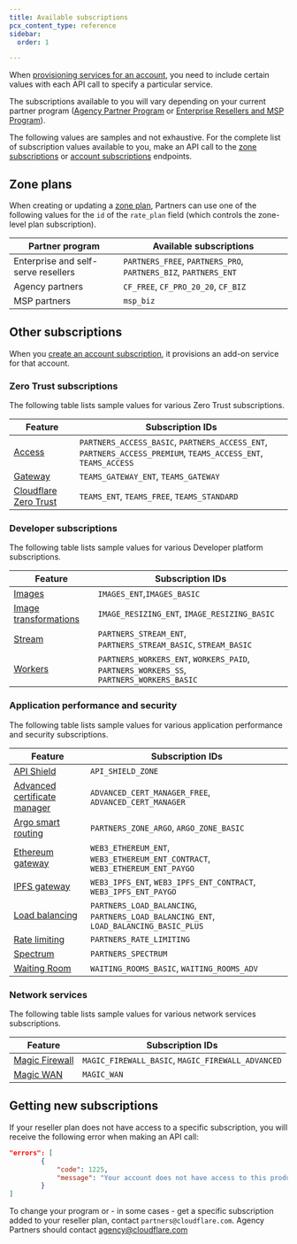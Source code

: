 ```yaml
---
title: Available subscriptions
pcx_content_type: reference
sidebar:
  order: 1

---
```


When [provisioning services for an account](/tenant/how-to/manage-subscriptions/), you need to include certain values with each API call to specify a particular service.

The subscriptions available to you will vary depending on your current partner program ([Agency Partner Program](https://www.cloudflare.com/cloudflare-partners-self-serve-program-closed-beta/) or [Enterprise Resellers and MSP Program](https://portal.cloudflarepartners.com)).

The following values are samples and not exhaustive. For the complete list of subscription values available to you, make an API call to the [zone subscriptions](/api/resources/zones/subresources/rate_plans/methods/get/) or [account subscriptions](/api/resources/accounts/subresources/subscriptions/methods/get/) endpoints.

## Zone plans

When creating or updating a [zone plan](/api/resources/zones/subresources/subscriptions/methods/get/), Partners can use one of the following values for the `id` of the `rate_plan` field (which controls the zone-level plan subscription).

| Partner program                     | Available subscriptions                                         |
| ----------------------------------- | --------------------------------------------------------------- |
| Enterprise and self-serve resellers | `PARTNERS_FREE`, `PARTNERS_PRO`, `PARTNERS_BIZ`, `PARTNERS_ENT` |
| Agency partners                     | `CF_FREE`, `CF_PRO_20_20`, `CF_BIZ`                             |
| MSP partners                        | `msp_biz`                                                       |



## Other subscriptions

When you [create an account subscription](/tenant/how-to/manage-subscriptions/#account-subscriptions), it provisions an add-on service for that account.

### Zero Trust subscriptions

The following table lists sample values for various Zero Trust subscriptions.

| Feature                                   | Subscription IDs                                                                                              |
| ----------------------------------------- | ------------------------------------------------------------------------------------------------------------- |
| [Access](/cloudflare-one/identity/)       | `PARTNERS_ACCESS_BASIC`, `PARTNERS_ACCESS_ENT`, `PARTNERS_ACCESS_PREMIUM`, `TEAMS_ACCESS_ENT`, `TEAMS_ACCESS` |
| [Gateway](/cloudflare-one/connections/)   | `TEAMS_GATEWAY_ENT`, `TEAMS_GATEWAY`                                                                          |
| [Cloudflare Zero Trust](/cloudflare-one/) | `TEAMS_ENT`, `TEAMS_FREE`, `TEAMS_STANDARD`                                                                   |

### Developer subscriptions

The following table lists sample values for various Developer platform subscriptions.

| Feature                                            | Subscription IDs                                                                        |
| -------------------------------------------------- | --------------------------------------------------------------------------------------- |
| [Images](/images/)                                 | `IMAGES_ENT`,`IMAGES_BASIC`                                                             |
| [Image transformations](/images/transform-images/) | `IMAGE_RESIZING_ENT`, `IMAGE_RESIZING_BASIC`                                            |
| [Stream](/stream/)                                 | `PARTNERS_STREAM_ENT`, `PARTNERS_STREAM_BASIC`, `STREAM_BASIC`                          |
| [Workers](/workers)                                | `PARTNERS_WORKERS_ENT`, `WORKERS_PAID`, `PARTNERS_WORKERS_SS`, `PARTNERS_WORKERS_BASIC` |

### Application performance and security

The following table lists sample values for various application performance and security subscriptions.

| Feature                                                                              | Subscription IDs                                                                      |
| ------------------------------------------------------------------------------------ | ------------------------------------------------------------------------------------- |
| [API Shield](/api-shield/)                                                           | `API_SHIELD_ZONE`                                                                     |
| [Advanced certificate manager](/ssl/edge-certificates/advanced-certificate-manager/) | `ADVANCED_CERT_MANAGER_FREE`, `ADVANCED_CERT_MANAGER`                                 |
| [Argo smart routing](/argo-smart-routing/)                                           | `PARTNERS_ZONE_ARGO`, `ARGO_ZONE_BASIC`                                               |
| [Ethereum gateway](/web3/ethereum-gateway/)                                          | `WEB3_ETHEREUM_ENT`, `WEB3_ETHEREUM_ENT_CONTRACT`, `WEB3_ETHEREUM_ENT_PAYGO`          |
| [IPFS gateway](/web3/ipfs-gateway/)                                                  | `WEB3_IPFS_ENT`, `WEB3_IPFS_ENT_CONTRACT`, `WEB3_IPFS_ENT_PAYGO`                      |
| [Load balancing](/load-balancing/)                                                   | `PARTNERS_LOAD_BALANCING`, `PARTNERS_LOAD_BALANCING_ENT`, `LOAD_BALANCING_BASIC_PLUS` |
| [Rate limiting](/waf/rate-limiting-rules/)                                           | `PARTNERS_RATE_LIMITING`                                                              |
| [Spectrum](/spectrum/)                                                               | `PARTNERS_SPECTRUM`                                                                   |
| [Waiting Room](/waiting-room/)                                                       | `WAITING_ROOMS_BASIC`, `WAITING_ROOMS_ADV`                                            |

### Network services

The following table lists sample values for various network services subscriptions.

| Feature                            | Subscription IDs                                  |
| ---------------------------------- | ------------------------------------------------- |
| [Magic Firewall](/magic-firewall/) | `MAGIC_FIREWALL_BASIC`, `MAGIC_FIREWALL_ADVANCED` |
| [Magic WAN](/magic-wan/)           | `MAGIC_WAN`                                       |

## Getting new subscriptions

If your reseller plan does not have access to a specific subscription, you will receive the following error when making an API call:

```json
"errors": [
        {
            "code": 1225,
            "message": "Your account does not have access to this product. Contact billing@cloudflare.com for assistance."
        }
]
```

To change your program or - in some cases - get a specific subscription added to your reseller plan, contact `partners@cloudflare.com`. Agency Partners should contact agency@cloudflare.com

